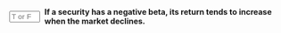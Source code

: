::: {.question-block}

<form onsubmit="event.preventDefault(); checkAnswerBox('module2_tf_q39','T')" style="display: flex; align-items: center; gap: 8px;">
<input type="text" id="module2_tf_q39" name="module2_tf_q39" maxlength="1" placeholder="T or F"
         style="width: 55px;" data-correct-answer="T" /> <label for="module2_tf_q39"><strong>If a security has a negative beta, its return tends to increase when the market declines.</strong></label>
</form>

<div id="feedback-module2_tf_q39" class="feedback" data-status="" style="display:none;">
The sentence is TRUE. A negative beta indicates an inverse relationship with the market, making it a hedge in a downturn (e.g., gold often exhibits this property).
</div>
:::